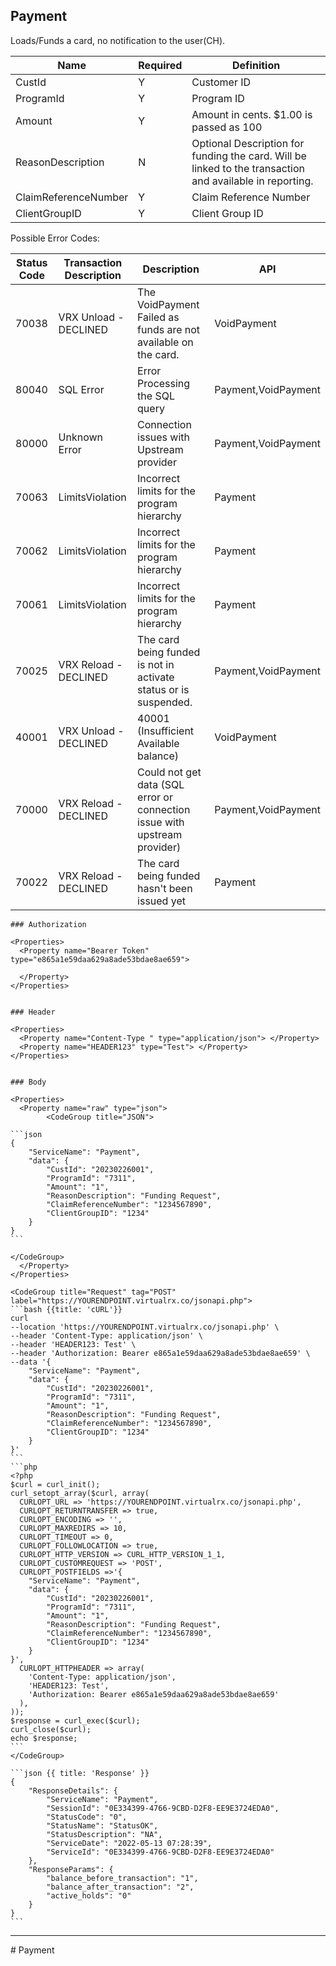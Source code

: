 ## Payment

Loads/Funds a card, no notification to the user(CH).


<div>

| Name                  | Required | Definition                                                                                      |
|-----------------------|----------|-------------------------------------------------------------------------------------------------|
| CustId                | Y        | Customer ID                                                                                     |
| ProgramId             | Y        | Program ID                                                                                      |
| Amount                | Y        | Amount in cents. $1.00 is passed as 100                                                         |
| ReasonDescription     | N        | Optional Description for funding the card. Will be linked to the transaction and available in reporting. |
| ClaimReferenceNumber  | Y        | Claim Reference Number                                                                           |
| ClientGroupID         | Y        | Client Group ID                                                                                  |

</div>
    <div >
          Possible Error Codes:
    </div>
<div>

| Status Code | Transaction Description  | Description                                                                      | API           |
|-------------|--------------------------|---------------------------------------------------------------------------------|---------------|
| 70038       | VRX Unload - DECLINED   | The VoidPayment Failed as funds are not available on the card.                 | VoidPayment   |
| 80040       | SQL Error               | Error Processing the SQL query                                                | Payment,VoidPayment |
| 80000       | Unknown Error           | Connection issues with Upstream provider                                       | Payment,VoidPayment |
| 70063       | LimitsViolation         | Incorrect limits for the program hierarchy                                     | Payment       |
| 70062       | LimitsViolation         | Incorrect limits for the program hierarchy                                     | Payment       |
| 70061       | LimitsViolation         | Incorrect limits for the program hierarchy                                     | Payment       |
| 70025       | VRX Reload - DECLINED   | The card being funded is not in activate status or is suspended.                | Payment,VoidPayment |
| 40001       | VRX Unload - DECLINED   | 40001 (Insufficient Available balance)                                        | VoidPayment   |
| 70000       | VRX Reload - DECLINED   | Could not get data (SQL error or connection issue with upstream provider)      | Payment,VoidPayment |
| 70022       | VRX Reload - DECLINED   | The card being funded hasn't been issued yet                                   | Payment       |

</div>
<Row>
  <Col>

    ### Authorization

    <Properties>
      <Property name="Bearer Token" type="e865a1e59daa629a8ade53bdae8ae659">
        
      </Property>
    </Properties>


    ### Header

    <Properties>
      <Property name="Content-Type " type="application/json"> </Property>
      <Property name="HEADER123" type="Test"> </Property>
    </Properties>

    
    ### Body

    <Properties>
      <Property name="raw" type="json">
            <CodeGroup title="JSON">

    ```json
    {
        "ServiceName": "Payment",
        "data": {
            "CustId": "20230226001",
            "ProgramId": "7311",
            "Amount": "1",
            "ReasonDescription": "Funding Request",
            "ClaimReferenceNumber": "1234567890",
            "ClientGroupID": "1234"
        }
    }
    ```

    </CodeGroup>
      </Property>
    </Properties>

    

  </Col>
  <Col sticky>

    <CodeGroup title="Request" tag="POST" label="https://YOURENDPOINT.virtualrx.co/jsonapi.php">
    ```bash {{title: 'cURL'}}
    curl
    --location 'https://YOURENDPOINT.virtualrx.co/jsonapi.php' \
    --header 'Content-Type: application/json' \
    --header 'HEADER123: Test' \
    --header 'Authorization: Bearer e865a1e59daa629a8ade53bdae8ae659' \
    --data '{
        "ServiceName": "Payment",
        "data": {
            "CustId": "20230226001",
            "ProgramId": "7311",
            "Amount": "1",
            "ReasonDescription": "Funding Request",
            "ClaimReferenceNumber": "1234567890",
            "ClientGroupID": "1234"
        }
    }'
    ```
    ```php
    <?php
    $curl = curl_init();
    curl_setopt_array($curl, array(
      CURLOPT_URL => 'https://YOURENDPOINT.virtualrx.co/jsonapi.php',
      CURLOPT_RETURNTRANSFER => true,
      CURLOPT_ENCODING => '',
      CURLOPT_MAXREDIRS => 10,
      CURLOPT_TIMEOUT => 0,
      CURLOPT_FOLLOWLOCATION => true,
      CURLOPT_HTTP_VERSION => CURL_HTTP_VERSION_1_1,
      CURLOPT_CUSTOMREQUEST => 'POST',
      CURLOPT_POSTFIELDS =>'{
        "ServiceName": "Payment",
        "data": {
            "CustId": "20230226001",
            "ProgramId": "7311",
            "Amount": "1",
            "ReasonDescription": "Funding Request",
            "ClaimReferenceNumber": "1234567890",
            "ClientGroupID": "1234"
        }
    }',
      CURLOPT_HTTPHEADER => array(
        'Content-Type: application/json',
        'HEADER123: Test',
        'Authorization: Bearer e865a1e59daa629a8ade53bdae8ae659'
      ),
    ));
    $response = curl_exec($curl);
    curl_close($curl);
    echo $response;
    ```
    </CodeGroup>

    ```json {{ title: 'Response' }}
    {
        "ResponseDetails": {
            "ServiceName": "Payment",
            "SessionId": "0E334399-4766-9CBD-D2F8-EE9E3724EDA0",
            "StatusCode": "0",
            "StatusName": "StatusOK",
            "StatusDescription": "NA",
            "ServiceDate": "2022-05-13 07:28:39",
            "ServiceId": "0E334399-4766-9CBD-D2F8-EE9E3724EDA0"
        },
        "ResponseParams": {
            "balance_before_transaction": "1",
            "balance_after_transaction": "2",
            "active_holds": "0"
        }
    }
    ```

  </Col>
</Row>

---
<div style={{display : 'none'}}>
# Payment
</div>
